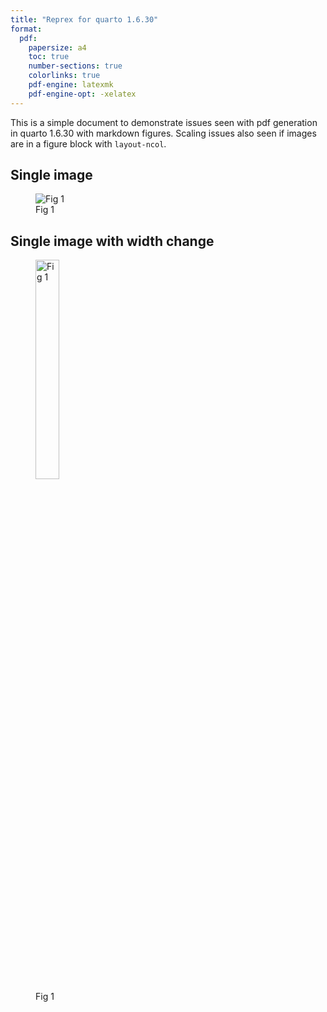 ```yaml
---
title: "Reprex for quarto 1.6.30"
format:
  pdf:
    papersize: a4
    toc: true
    number-sections: true
    colorlinks: true
    pdf-engine: latexmk
    pdf-engine-opt: -xelatex
---
```


This is a simple document to demonstrate issues seen with pdf generation in quarto 1.6.30 with markdown figures. Scaling issues also seen if images are in a figure block with `layout-ncol`. 

\newpage
## Single image
![Fig 1](assets/analyst-collaboration.png) 

\newpage
## Single image with width change
![Fig 1](assets/analyst-collaboration.png){width=30%}
